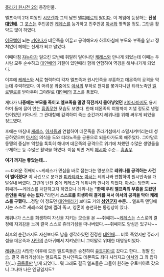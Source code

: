 [[쥬라기 원시전 2]]의 등장인물.

엘프족의 2대 여왕인 [[시오렌]]과 그의 남편 [[델피에르]]의 [[딸]]이다. 이 게임에 등장하는 '''진성 [[대인배]].''' 그 [[포스]]는 주인공인 [[케레스]]를 능가하고 진주인공 [[아서]]와 맞먹을 정도. 그만큼 활약도 많이 하였다.

[[이모]]뻘이 되는 [[키아나]]가 데몬족을 이끌고 공격해오자 하루아침에 부모와 부족을 잃고 정처없이 헤메는 신세가 되고 말았다.

이때마침 [[쟈누아]]가 일으킨 모반에 휘말려 달아나던 [[케레스]]와 만나게 되었는데 이때는 두사람 모두 순수하고 [[대인배]]의 기질이 있던때라 함께 연합하여 역경을 해쳐나가게 되었다.

이후에 [[케레스]]와 서로 협력하여 각자 엘프족과 원시인족을 부흥하고 데몬족의 공격을 막는데 주력하였다. 이 어려운 와중에도 [[아서]]의 부하로 천지를 쫓겨다니던 티라노족인 [[엘로벨로]]를 받아주며 그야말로 [[대인배]]의 포스를 풍겼다.

게다가 '''나중에는 부모를 죽이고 엘프족을 멸망 직전까지 몰아넣었던''' [[키아나]]마저도 용서하며 품에 끌어 안는 [[흠좀무]]한 모습도 보였다. 한때 데몬족의 여왕까지 지낼 정도로 냉혈한이었던 키아나도 그 관대함에 감격하여 죽는 순간까지 레위나를 위해 싸우게 되었을 정도였다.

후에는 마침내 [[케레스]], [[아서]]등과 연합하여 데몬족을 쥬라기섬에서 소멸시켜버리는데 성공하였으며 [[아서]]의 의식을 도와 티라노족을 공룡으로 되돌아가도록 해주었다. 그야말로 동맹의 중심부 역할을 톡톡히 해네며 데몬족의 공격으로 위기에 처했던 수많은 생명들을 구제하는 등 수많은 활약을 하였다. 이쯤 되면 거의 [[메시아]] 수준... [[흠좀무]]



'''여기 까지는 좋았는데...'''

~~더러운 쥐쌔끼~~케레스가 민심을 바로 잡는다는 명분으로 '''레위나를 공격하는 사건이 벌어졌다!''' 이 사건으로 분개한 [[피카티라노]] [[아서]]는 레위나와 연합하여 원시인족을 개발살내 버렸다. 그런데 난전 중에 케레스가 레위나와 만나게 되었다. [[아서]]는 당연히 ~~쥐쌔끼~~케레스를 처단하고자 하였으니 레위나는 '''"한때 우리 엘프족의 부흥을 도왔던 은인을 죽일 수는 없다."'''라면서 '''스스로를 희생하여 결계를 쳐서 아서의 공격을 막아 케레스를 구했다.'''...정말 이 정도면 [[대인배]]라기 보다도 거의 '''[[성인군자]] 수준'''....
엘프족 엔딩에서는 스스로 케레스의 칼에 찔려 죽고, 영혼이 승천하는 동영상이 있다.

레위나가 스스를 희생하여 자신을 지키는 모습을 본 ~~쥐쌔끼~~[[케레스]]는 스스로의 결정에 자괴감을 느껴 결국 스스로 쥬라기섬을 떠나버렸다.~~쥐쌔끼도 양심은 있구나~~

최후의 순간까지도 자신보다도 남을 생각하였던 진정한 [[대인배]].... 비록 죽었지만 쥬라기섬을 데몬족과 [[사탄]]의 손아귀에서 지켜냈으니 그야말로 위대한 대영웅이었다.

[[레위나]]가 사망한 이후에 모든 엘프족들은 승천하여 [[유토피아]]로 갔다고 한다... 정말 [[안습]]. 결국 쥬라기섬에는 엘프족도 원시인족도 데몬족도 죄다 사라지고 [[아서]]와 그 외 잡다한(...) [[공룡]]들만 남게 되었다...
뭐 그래도 결국 엘프들은 그들이 원하는 유토피아로 갔으니 그나마 나은 엔딩일지도?
